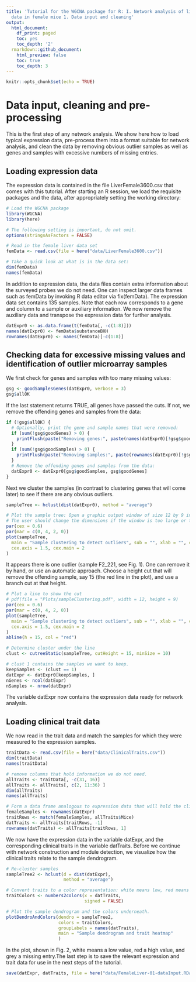 ```yaml
---
title: 'Tutorial for the WGCNA package for R: I. Network analysis of liver expression
  data in female mice 1. Data input and cleaning'
output:
  html_document:
    df_print: paged
    toc: yes
    toc_depth: '2'
  rmarkdown::github_document:
    html_preview: false
    toc: true
    toc_depth: 3
---
```


```r
knitr::opts_chunk$set(echo = TRUE)
```

# Data input, cleaning and pre-processing
This is the first step of any network analysis. We show here how to load typical expression data, pre-process them into a format suitable for network analysis, and clean the data by removing obvious outlier samples as well as genes and samples with excessive numbers of missing entries.

## Loading expression data
The expression data is contained in the file LiverFemale3600.csv that comes with this tutorial. After starting an R session, we load the requisite packages and the data, after appropriately setting the working directory:
```r
# Load the WGCNA package
library(WGCNA)
library(here)

# The following setting is important, do not omit.
options(stringsAsFactors = FALSE)

# Read in the female liver data set
femData <- read.csv(file = here("data/LiverFemale3600.csv"))

# Take a quick look at what is in the data set:
dim(femData)
names(femData)
```

In addition to expression data, the data files contain extra information about the surveyed probes we do not need. One can inspect larger data frames such as femData by invoking R data editor via fix(femData). The expression data set contains 135 samples. Note that each row corresponds to a gene and column to a sample or auxiliary information. We now remove the auxiliary data and transpose the expression data for further analysis.
```r
datExpr0 <- as.data.frame(t(femData[, -c(1:8)]))
names(datExpr0) <- femData$substanceBXH
rownames(datExpr0) <- names(femData)[-c(1:8)]
```

## Checking data for excessive missing values and identification of outlier microarray samples
We first check for genes and samples with too many missing values:
```r
gsg <- goodSamplesGenes(datExpr0, verbose = 3)
gsg$allOK
```

If the last statement returns TRUE, all genes have passed the cuts. If not, we remove the offending genes and samples from the data:
```r
if (!gsg$allOK) {
  # Optionally, print the gene and sample names that were removed:
  if (sum(!gsg$goodGenes) > 0) {
    printFlush(paste("Removing genes:", paste(names(datExpr0)[!gsg$goodGenes], collapse = ", ")))
  }
  if (sum(!gsg$goodSamples) > 0) {
    printFlush(paste("Removing samples:", paste(rownames(datExpr0)[!gsg$goodSamples], collapse = ", ")))
  }
  # Remove the offending genes and samples from the data:
  datExpr0 <- datExpr0[gsg$goodSamples, gsg$goodGenes]
}
```

Next we cluster the samples (in contrast to clustering genes that will come later) to see if there are any obvious outliers.
```r
sampleTree <- hclust(dist(datExpr0), method = "average")

# Plot the sample tree: Open a graphic output window of size 12 by 9 inches
# The user should change the dimensions if the window is too large or too small.
par(cex = 0.6)
par(mar = c(0, 4, 2, 0))
plot(sampleTree,
  main = "Sample clustering to detect outliers", sub = "", xlab = "", cex.lab = 1.5,
  cex.axis = 1.5, cex.main = 2
)
```

It appears there is one outlier (sample F2_221, see Fig. 1). One can remove it by hand, or use an automatic approach. Choose a height cut that will remove the offending sample, say 15 (the red line in the plot), and use a branch cut at that height.
```r
# Plot a line to show the cut
# pdf(file = "Plots/sampleClustering.pdf", width = 12, height = 9)
par(cex = 0.6)
par(mar = c(0, 4, 2, 0))
plot(sampleTree,
  main = "Sample clustering to detect outliers", sub = "", xlab = "", cex.lab = 1.5,
  cex.axis = 1.5, cex.main = 2
)
abline(h = 15, col = "red")

# Determine cluster under the line
clust <- cutreeStatic(sampleTree, cutHeight = 15, minSize = 10)

# clust 1 contains the samples we want to keep.
keepSamples <- (clust == 1)
datExpr <- datExpr0[keepSamples, ]
nGenes <- ncol(datExpr)
nSamples <- nrow(datExpr)
```

The variable datExpr now contains the expression data ready for network analysis.

## Loading clinical trait data
We now read in the trait data and match the samples for which they were measured to the expression samples.
```r
traitData <- read.csv(file = here("data/ClinicalTraits.csv"))
dim(traitData)
names(traitData)

# remove columns that hold information we do not need.
allTraits <- traitData[, -c(31, 16)]
allTraits <- allTraits[, c(2, 11:36) ]
dim(allTraits)
names(allTraits)

# Form a data frame analogous to expression data that will hold the clinical traits.
femaleSamples <- rownames(datExpr)
traitRows <- match(femaleSamples, allTraits$Mice)
datTraits <- allTraits[traitRows, -1]
rownames(datTraits) <- allTraits[traitRows, 1]
```

We now have the expression data in the variable datExpr, and the corresponding clinical traits in the variable datTraits. Before we continue with network construction and module detection, we visualize how the clinical traits relate to the sample dendrogram.
```r
# Re-cluster samples
sampleTree2 <- hclust(d = dist(datExpr),
                      method = "average")

# Convert traits to a color representation: white means low, red means high, grey means missing entry
traitColors <- numbers2colors(x = datTraits,
                              signed = FALSE)

# Plot the sample dendrogram and the colors underneath.
plotDendroAndColors(dendro = sampleTree2,
                    colors = traitColors,
                    groupLabels = names(datTraits),
                    main = "Sample dendrogram and trait heatmap"
                    )
```

In the plot, shown in Fig. 2, white means a low value, red a high value, and grey a missing entry.The last step is to save the relevant expression and trait data for use in the next steps of the tutorial.
```r
save(datExpr, datTraits, file = here("data/FemaleLiver-01-dataInput.RData"))
```